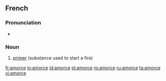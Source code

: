 ==French==
{{wikipedia|lang=fr}}

===Pronunciation===
* {{IPA|/a.mɔʁs/}}

===Noun===
{{infl|fr|noun|g=f}}

# [[primer]] (substance used to start a fire)

[[fr:amorce]]
[[io:amorce]]
[[id:amorce]]
[[pl:amorce]]
[[ro:amorce]]
[[ru:amorce]]
[[ta:amorce]]
[[vi:amorce]]